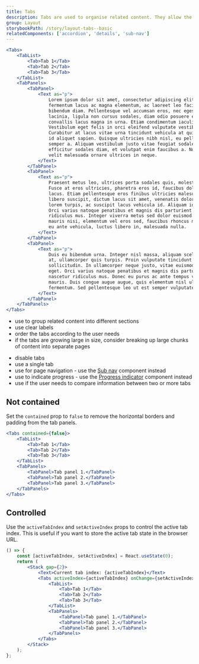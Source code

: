 ```yaml
---
title: Tabs
description: Tabs are used to organise related content. They allow the user to navigate between each section of related content, displaying one section at a time.
group: Layout
storybookPath: /story/layout-tabs--basic
relatedComponents: ['accordion', 'details', 'sub-nav']
---
```


```jsx live
<Tabs>
	<TabList>
		<Tab>Tab 1</Tab>
		<Tab>Tab 2</Tab>
		<Tab>Tab 3</Tab>
	</TabList>
	<TabPanels>
		<TabPanel>
			<Text as="p">
				Lorem ipsum dolor sit amet, consectetur adipiscing elit. Pellentesque
				fermentum lacus ac magna elementum, ac laoreet leo facilisis. Nulla at
				bibendum diam. Pellentesque vel accumsan eros, nec egestas leo. Etiam
				lacinia, ligula non cursus sodales, diam odio posuere eros, pharetra
				convallis lacus magna in urna. Etiam condimentum iaculis mattis.
				Vestibulum eget felis in orci eleifend vulputate vestibulum id mi.
				Curabitur at lacus vitae urna tincidunt vehicula at quis nibh. Quisque
				id aliquet sapien. Quisque ultricies nibh nisl, eu pellentesque dui
				semper a. Aliquam vestibulum justo vitae feugiat sodales. Aenean
				efficitur sodales diam, et volutpat enim faucibus a. Nulla mollis est eu
				velit malesuada ornare ultrices in neque.
			</Text>
		</TabPanel>
		<TabPanel>
			<Text as="p">
				Praesent metus leo, ultrices porta sodales quis, molestie vitae nisl.
				Fusce at eros ultricies, pharetra eros id, faucibus dolor. Nam et nibh
				lacus. Etiam pellentesque eros finibus ultricies malesuada. Sed eget
				libero suscipit, dictum lacus sit amet, venenatis dolor. Sed porttitor
				lorem turpis, ac suscipit lacus vehicula id. Aliquam id venenatis augue.
				Orci varius natoque penatibus et magnis dis parturient montes, nascetur
				ridiculus mus. Integer viverra metus sed dolor euismod consectetur. Cras
				mauris nisi, elementum vel eros sed, faucibus rhoncus mauris. Phasellus
				eu ante vehicula, luctus libero in, malesuada nulla.
			</Text>
		</TabPanel>
		<TabPanel>
			<Text as="p">
				Duis eu bibendum urna. Integer nisl massa, aliquam scelerisque hendrerit
				at, ullamcorper quis turpis. Proin vulputate tincidunt neque ut
				sollicitudin. In ullamcorper neque justo, vitae euismod ante aliquam
				eget. Orci varius natoque penatibus et magnis dis parturient montes,
				nascetur ridiculus mus. Donec eu purus ac ante tempus vulputate ac vel
				mauris. Duis congue augue augue, quis elementum nisl ultricies
				fermentum. Sed pellentesque leo ut est semper vulputate.
			</Text>
		</TabPanel>
	</TabPanels>
</Tabs>
```

<DoHeading />

- use to group related content into different sections
- use clear labels
- order the tabs according to the user needs
- if the tabs are growing large in size, consider breaking up large chunks of content into separate pages

<DontHeading />

- disable tabs
- use a single tab
- use for page navigation - use the [Sub nav](components) component instead
- use to indicate progress - use the [Progress indicator](/components/progress-indicator) component instead
- use if the user needs to compare information between two or more tabs

## Not contained

Set the `contained` prop to `false` to remove the horizontal borders and padding from the tab panels.

```jsx live
<Tabs contained={false}>
	<TabList>
		<Tab>Tab 1</Tab>
		<Tab>Tab 2</Tab>
		<Tab>Tab 3</Tab>
	</TabList>
	<TabPanels>
		<TabPanel>Tab panel 1.</TabPanel>
		<TabPanel>Tab panel 2.</TabPanel>
		<TabPanel>Tab panel 3.</TabPanel>
	</TabPanels>
</Tabs>
```

## Controlled

Use the `activeTabIndex` and `setActiveIndex` props to control the active tab index. This is useful if you want to store the active tab state in the browser URL.

```jsx live
() => {
	const [activeTabIndex, setActiveIndex] = React.useState(0);
	return (
		<Stack gap={2}>
			<Text>Current tab index: {activeTabIndex}</Text>
			<Tabs activeIndex={activeTabIndex} onChange={setActiveIndex}>
				<TabList>
					<Tab>Tab 1</Tab>
					<Tab>Tab 2</Tab>
					<Tab>Tab 3</Tab>
				</TabList>
				<TabPanels>
					<TabPanel>Tab panel 1.</TabPanel>
					<TabPanel>Tab panel 2.</TabPanel>
					<TabPanel>Tab panel 3.</TabPanel>
				</TabPanels>
			</Tabs>
		</Stack>
	);
};
```
